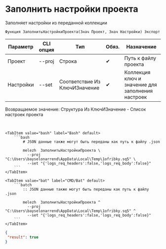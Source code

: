 ﻿---
sidebar_position: 4
description: Заполнить настройки проекта и другие функции для работы с Melezh в Открытом пакете интеграций - бесплатной open-source библиотеке интеграций для 1С:Предприятие 8, OneScript и CLI
keywords: [1C, 1С, 1С:Предприятие, 1С:Предприятие 8.3, API, Интеграция, Сервисы, Обмен, OneScript, CLI]
---


# Заполнить настройки проекта
 Заполняет настройки из переданной коллекции



`Функция ЗаполнитьНастройкиПроекта(Знач Проект, Знач Настройки) Экспорт`

  | Параметр | CLI опция | Тип | Обяз. | Назначение |
  |-|-|-|-|-|
  | Проект | --proj | Строка | &#x2714; | Путь к файлу проекта |
  | Настройки | --set | Соответствие Из КлючИЗначение | &#x2714; | Коллекция ключ и значение для заполнения настроек |

  
  Возвращаемое значение:   Структура Из КлючИЗначение - Список настроек проекта

<br/>



    

 <Tabs>
  
    <TabItem value="bash" label="Bash" default>
        ```bash
            # JSON данные также могут быть переданы как путь к файлу .json
            
            melezh  ЗаполнитьНастройкиПроекта \
              --proj "C:\Users\bayselonarrend\AppData\Local\Temp\1ofribky.sq5" \
              --set "{'logs_req_headers':false,'logs_req_body':false}"
        ```
    </TabItem>
  
    <TabItem value="bat" label="CMD/Bat" default>
        ```batch
            :: JSON данные также могут быть переданы как путь к файлу .json
            
            melezh  ЗаполнитьНастройкиПроекта ^
              --proj "C:\Users\bayselonarrend\AppData\Local\Temp\1ofribky.sq5" ^
              --set "{'logs_req_headers':false,'logs_req_body':false}"
        ```
    </TabItem>
</Tabs>

```json title="Результат"
{
 "result": true
}
```
